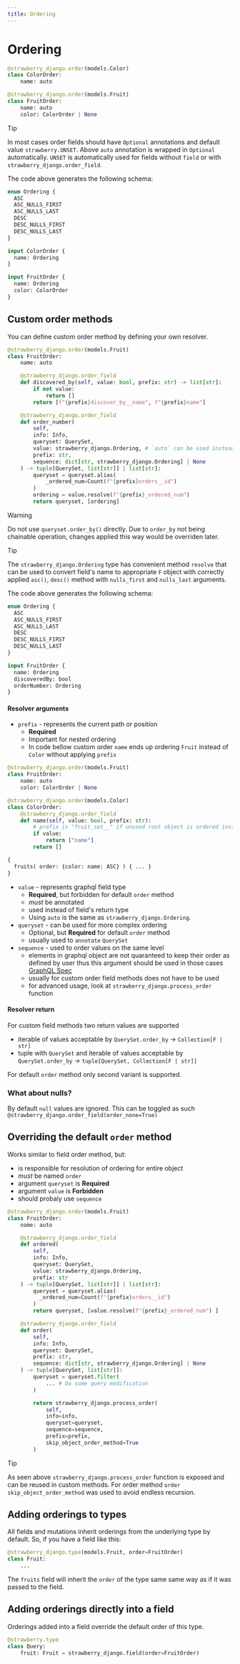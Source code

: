 ```yaml
---
title: Ordering
---
```


# Ordering

```python title="types.py"
@strawberry_django.order(models.Color)
class ColorOrder:
    name: auto

@strawberry_django.order(models.Fruit)
class FruitOrder:
    name: auto
    color: ColorOrder | None
```

> [!TIP]
> In most cases order fields should have `Optional` annotations and default value `strawberry.UNSET`.
> Above `auto` annotation is wrapped in `Optional` automatically.
> `UNSET` is automatically used for fields without `field` or with `strawberry_django.order_field`.
> 


The code above generates the following schema:

```graphql title="schema.graphql"
enum Ordering {
  ASC
  ASC_NULLS_FIRST
  ASC_NULLS_LAST
  DESC
  DESC_NULLS_FIRST
  DESC_NULLS_LAST
}

input ColorOrder {
  name: Ordering
}

input FruitOrder {
  name: Ordering
  color: ColorOrder
}
```

## Custom order methods

You can define custom order method by defining your own resolver.

```python title="types.py"
@strawberry_django.order(models.Fruit)
class FruitOrder:
    name: auto

    @strawberry_django.order_field
    def discovered_by(self, value: bool, prefix: str) -> list[str]:
        if not value:
            return []
        return [f"{prefix}discover_by__name", f"{prefix}name"]

    @strawberry_django.order_field
    def order_number(
        self,
        info: Info,
        queryset: QuerySet,
        value: strawberry_django.Ordering, # `auto` can be used instead
        prefix: str,
        sequence: dict[str, strawberry_django.Ordering] | None
    ) -> tuple[QuerySet, list[str]] | list[str]:
        queryset = queryset.alias(
            _ordered_num=Count(f"{prefix}orders__id")
        )
        ordering = value.resolve(f"{prefix}_ordered_num")
        return queryset, [ordering]
```

> [!WARNING]
> Do not use `queryset.order_by()` directly. Due to `order_by` not being chainable
> operation, changes applied this way would be overriden later.
> 


> [!TIP]
> The `strawberry_django.Ordering` type has convenient method `resolve` that can be used to
> convert field's name to appropriate `F` object with correctly applied `asc()`, `desc()` method
> with `nulls_first` and `nulls_last` arguments.
> 


The code above generates the following schema:

```graphql title="schema.graphql"
enum Ordering {
  ASC
  ASC_NULLS_FIRST
  ASC_NULLS_LAST
  DESC
  DESC_NULLS_FIRST
  DESC_NULLS_LAST
}

input FruitOrder {
  name: Ordering
  discoveredBy: bool
  orderNumber: Ordering
}
```

#### Resolver arguments

- `prefix` - represents the current path or position
  - **Required**
  - Important for nested ordering
  - In code bellow custom order `name` ends up ordering `Fruit` instead of `Color` without applying `prefix`

```python title="Why prefix?"
@strawberry_django.order(models.Fruit)
class FruitOrder:
    name: auto
    color: ColorOrder | None

@strawberry_django.order(models.Color)
class ColorOrder:
    @strawberry_django.order_field
    def name(self, value: bool, prefix: str):
        # prefix is "fruit_set__" if unused root object is ordered instead
        if value:
            return ["name"]
        return []
```

```graphql
{
  fruits( order: {color: name: ASC} ) { ... }
}
```

- `value` - represents graphql field type
  - **Required**, but forbidden for default `order` method
  - *must* be annotated
  - used instead of field's return type
  - Using `auto` is the same as `strawberry_django.Ordering`.
- `queryset` - can be used for more complex ordering
  - Optional, but **Required** for default `order` method
  - usually used to `annotate` `QuerySet`
- `sequence` - used to order values on the same level
  - elements in graphql object are not quaranteed to keep their order as defined by user thus
    this argument should be used in those cases
    [GraphQL Spec](https://spec.graphql.org/October2021/#sec-Language.Arguments)
  - usually for custom order field methods does not have to be used
  - for advanced usage, look at `strawberry_django.process_order` function

#### Resolver return

For custom field methods two return values are supported

- iterable of values acceptable by `QuerySet.order_by` -> `Collection[F | str]`
- tuple with `QuerySet` and iterable of values acceptable by `QuerySet.order_by` -> `tuple[QuerySet, Collection[F | str]]`

For default `order` method only second variant is supported.

### What about nulls?

By default `null` values are ignored. This can be toggled as such `@strawberry_django.order_field(order_none=True)`

## Overriding the default `order` method

Works similar to field order method, but:

- is responsible for resolution of ordering for entire object
- *must* be named `order`
- argument `queryset` is **Required**
- argument `value` is **Forbidden**
- should probaly use `sequence`

```python title="types.py"
@strawberry_django.order(models.Fruit)
class FruitOrder:
    name: auto

    @strawberry_django.order_field
    def ordered(
        self,
        info: Info,
        queryset: QuerySet,
        value: strawberry_django.Ordering,
        prefix: str
    ) -> tuple[QuerySet, list[str]] | list[str]:
        queryset = queryset.alias(
          _ordered_num=Count(f"{prefix}orders__id")
        )
        return queryset, [value.resolve(f"{prefix}_ordered_num") ]

    @strawberry_django.order_field
    def order(
        self,
        info: Info,
        queryset: QuerySet,
        prefix: str,
        sequence: dict[str, strawberry_django.Ordering] | None
    ) -> tuple[QuerySet, list[str]]:
        queryset = queryset.filter(
            ... # Do some query modification
        )

        return strawberry_django.process_order(
            self,
            info=info,
            queryset=queryset,
            sequence=sequence,
            prefix=prefix,
            skip_object_order_method=True
        )

```

> [!TIP]
> As seen above `strawberry_django.process_order` function is exposed and can be
> reused in custom methods.
> For order method `order` `skip_object_order_method` was used to avoid endless recursion.
> 


## Adding orderings to types

All fields and mutations inherit orderings from the underlying type by default.
So, if you have a field like this:

```python title="types.py"
@strawberry_django.type(models.Fruit, order=FruitOrder)
class Fruit:
    ...
```

The `fruits` field will inherit the `order` of the type same same way as
if it was passed to the field.

## Adding orderings directly into a field

Orderings added into a field override the default order of this type.

```python title="schema.py"
@strawberry.type
class Query:
    fruit: Fruit = strawberry_django.field(order=FruitOrder)
```